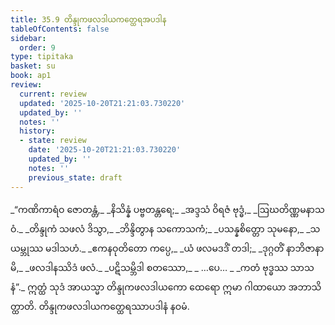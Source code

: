 ```yaml
---
title: 35.9 တိန္ဒုကဖလဒါယကတ္ထေရအပဒါန
tableOfContents: false
sidebar:
  order: 9
type: tipitaka
basket: su
book: ap1
review:
  current: review
  updated: '2025-10-20T21:21:03.730220'
  updated_by: ''
  notes: ''
  history:
  - state: review
    date: '2025-10-20T21:21:03.730220'
    updated_by: ''
    notes: ''
    previous_state: draft
---
```



<DynamicBreadcrumb />


<ReviewStatus review={frontmatter.review} showDetails={true} />

<HypothesisAnnotation frontmatter={frontmatter} />

<Division number="59" book="ap1" e="ch" v="20" p="323">

<Paragraph number="3955" type="verses" book="ap1">
_“ကဏိကာရံဝ ဇောတန္တံ,_  
_နိသိန္နံ ပဗ္ဗတန္တရေ;_  
_အဒ္ဒသံ ဝိရဇံ ဗုဒ္ဓံ,_  
_ဩဃတိဏ္ဏမနာသဝံ._  

</Paragraph>

</Division>
<Division number="60" book="ap1" e="ch" v="20" p="324">

<Paragraph number="3956" type="verses" book="ap1">
_တိန္ဒုကံ သဖလံ ဒိသွာ,_  
_ဘိန္ဒိတွာန သကောသကံ;_  
_ပသန္နစိတ္တော သုမနော,_  
_သယမ္ဘုဿ မဒါသဟံ._  

</Paragraph>

</Division>
<Division number="61" book="ap1" e="ch" v="20" p="324">

<Paragraph number="3957" type="verses" book="ap1">
_ဧကနဝုတိတော ကပ္ပေ,_  
_ယံ ဖလမဒဒိံ တဒါ;_  
_ဒုဂ္ဂတိံ နာဘိဇာနာမိ,_  
_ဖလဒါနဿိဒံ ဖလံ._  

</Paragraph>

</Division>
<Division number="62" book="ap1" e="ch" v="20" p="324">

<Paragraph number="3958" type="verses" book="ap1">
_ပဋိသမ္ဘိဒါ စတဿော,_  
_ …ပေ… _  
_ကတံ ဗုဒ္ဓဿ သာသနံ”._  

</Paragraph>

<Paragraph number="3959" book="ap1">
ဣတ္ထံ သုဒံ အာယသ္မာ တိန္ဒုကဖလဒါယကော ထေရော ဣမာ ဂါထာယော အဘာသိတ္ထာတိ.

</Paragraph>
</Division>

<Paragraph number="3960" type="center" book="ap1">
တိန္ဒုကဖလဒါယကတ္ထေရဿာပဒါနံ နဝမံ.
</Paragraph>
